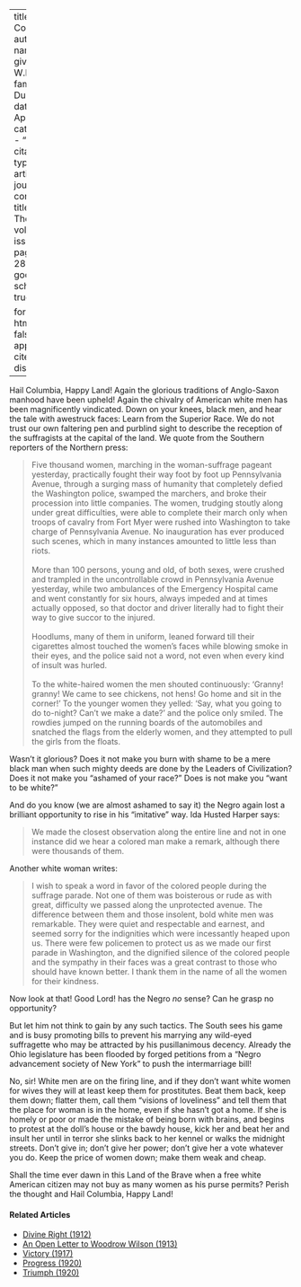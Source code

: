 
---
title: 'Hail Columbia'
author:
  - name:
      given: W.E.B.
      family: Du Bois
date: Apr. 1913
categories: 
  - ""
citation: 
  type: article-journal
  container-title: The Crisis
  volume: 5
  issue: 6
  page: 289-290
google-scholar: true

format:
  html:
    toc: false
    appendix-cite-as: display
---



Hail Columbia, Happy Land! Again the glorious traditions of Anglo-Saxon
manhood have been upheld! Again the chivalry of American white men has
been magnificently vindicated. Down on your knees, black men, and hear
the tale with awestruck faces: Learn from the Superior Race. We do not
trust our own faltering pen and purblind sight to describe the reception
of the suffragists at the capital of the land. We quote from the
Southern reporters of the Northern press:

> Five thousand women, marching in the woman-suffrage pageant yesterday,
practically fought their way foot by foot up Pennsylvania Avenue,
through a surging mass of humanity that completely defied the Washington
police, swamped the marchers, and broke their procession into little
companies. The women, trudging stoutly along under great difficulties,
were able to complete their march only when troops of cavalry from Fort
Myer were rushed into Washington to take charge of Pennsylvania Avenue.
No inauguration has ever produced such scenes, which in many instances
amounted to little less than riots.    
> &nbsp;     
> More than 100 persons, young and old, of both sexes, were crushed and
trampled in the uncontrollable crowd in Pennsylvania Avenue yesterday,
while two ambulances of the Emergency Hospital came and went constantly
for six hours, always impeded and at times actually opposed, so that doctor and driver literally had to fight their way to give succor to the injured.    
> &nbsp;     
> Hoodlums, many of them in uniform, leaned forward till their
cigarettes almost touched the women's faces while blowing smoke in their
eyes, and the police said not a word, not even when every kind of insult
was hurled.    
> &nbsp;     
> To the white-haired women the men shouted continuously: 'Granny!
granny! We came to see chickens, not hens! Go home and sit in the
corner!' To the younger women they yelled: 'Say, what you going to do
to-night? Can't we make a date?' and the police only smiled. The
rowdies jumped on the running boards of the automobiles and snatched the
flags from the elderly women, and they attempted to pull the girls from
the floats.

Wasn't it glorious? Does it not make you burn with shame to be a mere
black man when such mighty deeds are done by the Leaders of
Civilization? Does it not make you "ashamed of your race?" Does is not
make you "want to be white?"

And do you know (we are almost ashamed to say it) the Negro again lost a
brilliant opportunity to rise in his "imitative" way. Ida Husted Harper
says:

> We made the closest observation along the entire line and not in one
instance did we hear a colored man make a remark, although there were
thousands of them.

Another white woman writes:

> I wish to speak a word in favor of the colored people during the
suffrage parade. Not one of them was boisterous or rude as with great,
difficulty we passed along the unprotected avenue. The difference
between them and those insolent, bold white men was remarkable. They
were quiet and respectable and earnest, and seemed sorry for the
indignities which were incessantly heaped upon us. There were few
policemen to protect us as we made our first parade in Washington, and the dignified silence of the colored people and the sympathy in their faces was a great contrast to those who should have known better. I thank them in the name of all the women for their
kindness.

Now look at that! Good Lord! has the Negro *no* sense? Can he grasp no
opportunity?

But let him not think to gain by any such tactics. The South sees his
game and is busy promoting bills to prevent his marrying any wild-eyed
suffragette who may be attracted by his pusillanimous decency. Already
the Ohio legislature has been flooded by forged petitions from a "Negro
advancement society of New York" to push the intermarriage bill!

No, sir! White men are on the firing line, and if they don't want white
women for wives they will at least keep them for prostitutes. Beat them
back, keep them down; flatter them, call them "visions of loveliness" and tell them that the place for woman is in the home, even if she hasn't got a home. If she is homely or poor or made the mistake of being
born with brains, and begins to protest at the doll's house or the bawdy
house, kick her and beat her and insult her until in terror she slinks
back to her kennel or walks the midnight streets. Don't give in; don't
give her power; don't give her a vote whatever you do. Keep the price of
women down; make them weak and cheap.

Shall the time ever dawn in this Land of the Brave when a free white
American citizen may not buy as many women as his purse permits? Perish
the thought and Hail Columbia, Happy Land!

<!-- Similar articles start here -->
<div  class="clear-wrap"></div>

#### Related Articles

* [Divine Right (1912)](/Volumes/03/05/divine_right.html)
* [An Open Letter to Woodrow Wilson (1913)](/Volumes/05/05/open_letter.html)
* [Victory (1917)](/Volumes/15/02/victory.html)
* [Progress (1920)](/Volumes/21/01/progress.html)
* [Triumph (1920)](/Volumes/20/06/triumph.html)

<!-- Similar articles end here -->